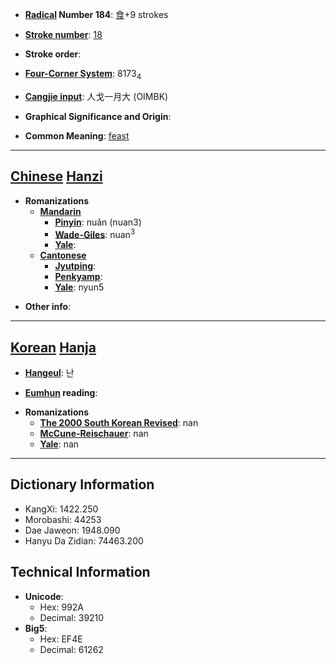 * '''[[Wiktionary:Chinese radical index| Radical]] Number 184''': [[Wiktionary:Chinese radical index 食|食]]+9 strokes

* '''[[Wiktionary:Chinese total strokes index|Stroke number]]''': [[Wiktionary:Chinese total strokes index 18|18]]

* '''Stroke order''': 

* '''[[Wiktionary:Chinese four corner index|Four-Corner System]]''': 8173<sub>4</sub>

* '''[[Wiktionary:Chinese Cangjie index|Cangjie input]]''': 人戈一月大 (OIMBK)

* '''Graphical Significance and Origin''': 

* '''Common Meaning''': [[feast]]

----

== [[Chinese]] [[Hanzi]] ==

* '''Romanizations'''
** '''[[Mandarin]]'''
*** '''[[Pinyin]]''': nuǎn (nuan3)
*** '''[[Wade-Giles]]''': nuan<sup>3</sup>
*** '''[[Yale]]''': 
** '''[[Cantonese]]'''
*** '''[[Jyutping]]''':
*** '''[[Penkyamp]]''': 
*** '''[[Yale]]''': nyun5

* '''Other info''': 

----

== [[Korean]] [[Hanja]] ==

* '''[[Hangeul]]''': 난

* '''[[Eumhun]] reading''': 

* '''Romanizations'''
** '''[[The 2000 South Korean Revised Romanization|The 2000 South Korean Revised]]''': nan
** '''[[McCune-Reischauer]]''': nan
** '''[[Yale]]''': nan

----

== Dictionary Information ==

* KangXi: 1422.250
* Morobashi: 44253
* Dae Jaweon: 1948.090
* Hanyu Da Zidian: 74463.200

== Technical Information ==

* '''Unicode''':
** Hex: 992A
** Decimal: 39210
* '''Big5''':
** Hex: EF4E
** Decimal: 61262